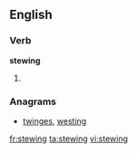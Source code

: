 ==English==

===Verb===
'''stewing'''

# {{present participle of|stew}}

===Anagrams===
* [[twinges#English|twinges]], [[westing#English|westing]]

[[fr:stewing]]
[[ta:stewing]]
[[vi:stewing]]